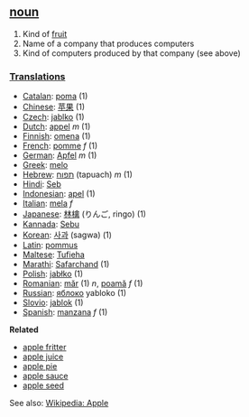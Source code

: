 ==[[noun]]==
#Kind of [[fruit]]
#Name of a company that produces computers
#Kind of computers produced by that company (see above)

===[[Translation]]s===
*[[Catalan]]: [[poma]] (1)
*[[Chinese]]: [[苹果]] (1)
*[[Czech]]: [[jablko]] (1)
*[[Dutch]]: [[appel]] ''m'' (1)
*[[Finnish]]: [[omena]] (1)
*[[French]]: [[pomme]] ''f'' (1)
*[[German]]: [[Apfel]] ''m'' (1)
*[[Greek]]: [[melo]]
*[[Hebrew]]: [[תפוח]] (tapuach) ''m'' (1)
*[[Hindi]]: [[Seb]]
*[[Indonesian]]: [[apel]] (1)
*[[Italian]]: [[mela]] ''f''
*[[Japanese]]: [[林檎]] (りんご, ringo) (1)
*[[Kannada]]: [[Sebu]]
*[[Korean]]: [[사과]] (sagwa) (1)
*[[Latin]]: [[pommus]]
*[[Maltese]]: [[Tufieha]]
*[[Marathi]]: [[Safarchand]] (1)
*[[Polish]]: [[jabłko]] (1)
*[[Romanian]]: [[măr]] (1) ''n'', [[poamă]] ''f'' (1)
*[[Russian]]: [[яблоко]] yabloko (1)
*[[Slovio]]: [[jablok]] (1)
*[[Spanish]]: [[manzana]] ''f'' (1)

'''Related'''

*[[apple fritter]]
*[[apple juice]]
*[[apple pie]]
*[[apple sauce]]
*[[apple seed]]

See also: [http://www.wikipedia.org/wiki/Apple Wikipedia: Apple]